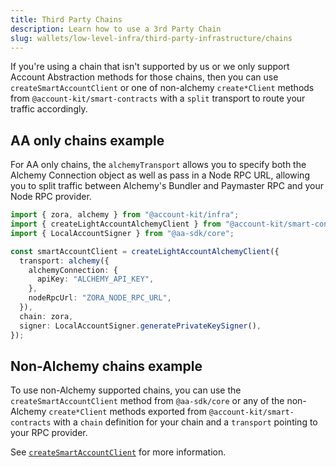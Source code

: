 ```yaml
---
title: Third Party Chains
description: Learn how to use a 3rd Party Chain
slug: wallets/low-level-infra/third-party-infrastructure/chains
---
```


If you're using a chain that isn't supported by us or we only support Account Abstraction methods for those chains, then you can use `createSmartAccountClient` or one of non-alchemy `create*Client` methods from `@account-kit/smart-contracts`
with a `split` transport to route your traffic accordingly.

## AA only chains example

For AA only chains, the `alchemyTransport` allows you to specify both the Alchemy Connection object as well as pass in a Node RPC URL, allowing you to split traffic between Alchemy's Bundler and Paymaster RPC and your Node RPC provider.

```ts twoslash
import { zora, alchemy } from "@account-kit/infra";
import { createLightAccountAlchemyClient } from "@account-kit/smart-contracts";
import { LocalAccountSigner } from "@aa-sdk/core";

const smartAccountClient = createLightAccountAlchemyClient({
  transport: alchemy({
    alchemyConnection: {
      apiKey: "ALCHEMY_API_KEY",
    },
    nodeRpcUrl: "ZORA_NODE_RPC_URL",
  }),
  chain: zora,
  signer: LocalAccountSigner.generatePrivateKeySigner(),
});
```

## Non-Alchemy chains example

To use non-Alchemy supported chains, you can use the `createSmartAccountClient` method from `@aa-sdk/core` or any of the non-Alchemy `create*Client` methods exported from `@account-kit/smart-contracts` with a `chain` definition for your chain and a `transport` pointing to your RPC provider.

See [`createSmartAccountClient`](/wallets/reference/aa-sdk/core/functions/createSmartAccountClient) for more information.
